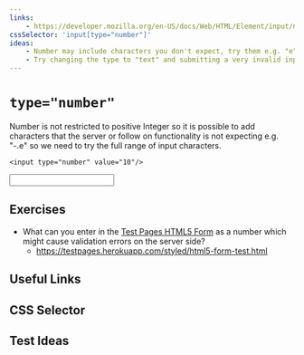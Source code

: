 ```yaml
---
links:
    - https://developer.mozilla.org/en-US/docs/Web/HTML/Element/input/number
cssSelector: 'input[type="number"]'
ideas:
    - Number may include characters you don't expect, try them e.g. "e", ".","-","+"
    - Try changing the type to "text" and submitting a very invalid input.
---
```



# `type="number"`

Number is not restricted to positive Integer so it is possible to add characters that the server or follow on functionality is not expecting e.g. "-.e" so we need to try the full range of input characters.

```
<input type="number" value="10"/>
```

<input type="number" defaultValue="10"/>



## Exercises

- What can you enter in the [Test Pages HTML5 Form](https://testpages.herokuapp.com/styled/html5-form-test.html) as a number which might cause validation errors on the server side?
    - https://testpages.herokuapp.com/styled/html5-form-test.html

## Useful Links

<UsefulLinks data={frontMatter}></UsefulLinks>

## CSS Selector

<CSSSelectors data={frontMatter}></CSSSelectors>

## Test Ideas

<TestIdeas data={frontMatter}></TestIdeas>




